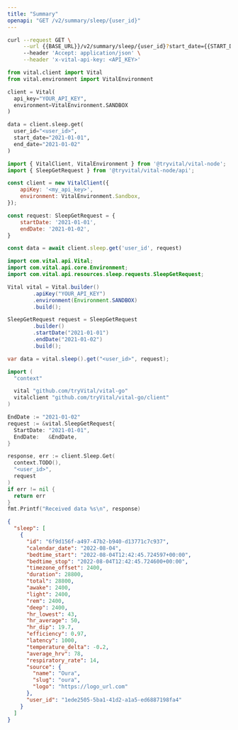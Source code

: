 ```yaml
---
title: "Summary"
openapi: "GET /v2/summary/sleep/{user_id}"
---
```


<RequestExample>

```bash Bash
curl --request GET \
     --url {{BASE_URL}}/v2/summary/sleep/{user_id}?start_date={{START_DATE}}&end_date={{END_DATE}} \
     --header 'Accept: application/json' \
     --header 'x-vital-api-key: <API_KEY>'
```

```python Python
from vital.client import Vital
from vital.environment import VitalEnvironment

client = Vital(
  api_key="YOUR_API_KEY",
  environment=VitalEnvironment.SANDBOX
)

data = client.sleep.get(
  user_id="<user_id>", 
  start_date="2021-01-01", 
  end_date="2021-01-02"
)
```

```javascript Node
import { VitalClient, VitalEnvironment } from '@tryvital/vital-node';
import { SleepGetRequest } from '@tryvital/vital-node/api';

const client = new VitalClient({
    apiKey: '<my_api_key>',
    environment: VitalEnvironment.Sandbox,
});

const request: SleepGetRequest = {
    startDate: '2021-01-01',
    endDate: '2021-01-02',
}

const data = await client.sleep.get('user_id', request)
```

```java Java
import com.vital.api.Vital;
import com.vital.api.core.Environment;
import com.vital.api.resources.sleep.requests.SleepGetRequest;

Vital vital = Vital.builder()
        .apiKey("YOUR_API_KEY")
        .environment(Environment.SANDBOX)
        .build();

SleepGetRequest request = SleepGetRequest
        .builder()
        .startDate("2021-01-01")
        .endDate("2021-01-02")
        .build();

var data = vital.sleep().get("<user_id>", request);
```

```go Go
import (
  "context"

  vital "github.com/tryVital/vital-go"
  vitalclient "github.com/tryVital/vital-go/client"
)

EndDate := "2021-01-02"
request := &vital.SleepGetRequest{
  StartDate: "2021-01-01",
  EndDate:   &EndDate,
}

response, err := client.Sleep.Get(
  context.TODO(), 
  "<user_id>", 
  request
)
if err != nil {
  return err
}
fmt.Printf("Received data %s\n", response)
```

</RequestExample>

<ResponseExample>

```json Example
{
  "sleep": [
    {
      "id": "6f9d156f-a497-47b2-b940-d13771c7c937",
      "calendar_date": "2022-08-04",
      "bedtime_start": "2022-08-04T12:42:45.724597+00:00",
      "bedtime_stop": "2022-08-04T12:42:45.724600+00:00",
      "timezone_offset": 2400,
      "duration": 28800,
      "total": 28800,
      "awake": 2400,
      "light": 2400,
      "rem": 2400,
      "deep": 2400,
      "hr_lowest": 43,
      "hr_average": 50,
      "hr_dip": 19.7,
      "efficiency": 0.97,
      "latency": 1000,
      "temperature_delta": -0.2,
      "average_hrv": 78,
      "respiratory_rate": 14,
      "source": {
        "name": "Oura",
        "slug": "oura",
        "logo": "https://logo_url.com"
      },
      "user_id": "1ede2505-5ba1-41d2-a1a5-ed6887198fa4"
    }
  ]
}
```

</ResponseExample>
